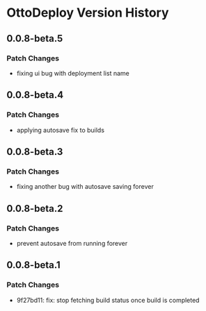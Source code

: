 # OttoDeploy Version History

## 0.0.8-beta.5

### Patch Changes

- fixing ui bug with deployment list name

## 0.0.8-beta.4

### Patch Changes

- applying autosave fix to builds

## 0.0.8-beta.3

### Patch Changes

- fixing another bug with autosave saving forever

## 0.0.8-beta.2

### Patch Changes

- prevent autosave from running forever

## 0.0.8-beta.1

### Patch Changes

- 9f27bd11: fix: stop fetching build status once build is completed
